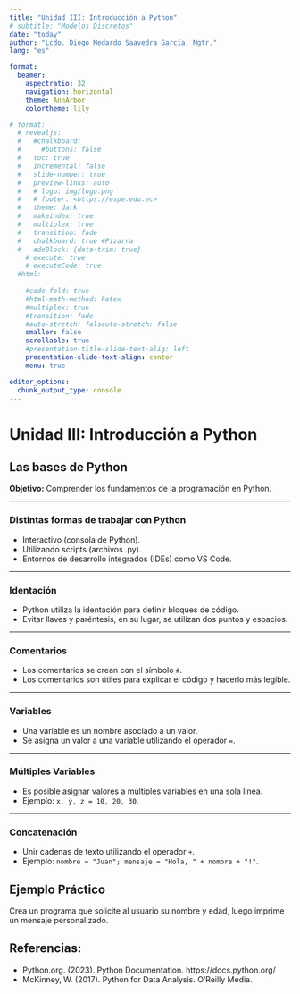 ---
title: "Unidad III: Introducción a Python"
# subtitle: "Modelos Discretos"
date: "today"
author: "Lcdo. Diego Medardo Saavedra García. Mgtr."
lang: "es"

format: 
  beamer: 
    aspectratio: 32
    navigation: horizontal
    theme: AnnArbor
    colortheme: lily

# format:
  # revealjs:
  #   #chalkboard: 
  #     #buttons: false
  #   toc: true
  #   incremental: false
  #   slide-number: true
  #   preview-links: auto
  #   # logo: img/logo.png
  #   # footer: <https://espe.edu.ec>
  #   theme: dark
  #   makeindex: true
  #   multiplex: true
  #   transition: fade
  #   chalkboard: true #Pizarra
  #   adeBlock: {data-trim: true}
    # execute: true
    # executeCode: true
  #html: 
    
    #code-fold: true
    #html-math-method: katex
    #multiplex: true
    #transition: fade
    #auto-stretch: falseuto-stretch: false
    smaller: false
    scrollable: true
    #presentation-title-slide-text-alig: left
    presentation-slide-text-align: center
    menu: true

editor_options: 
  chunk_output_type: console
---

# Unidad III: Introducción a Python

## Las bases de Python

**Objetivo:** Comprender los fundamentos de la programación en Python.

---

### Distintas formas de trabajar con Python

- Interactivo (consola de Python).
- Utilizando scripts (archivos .py).
- Entornos de desarrollo integrados (IDEs) como VS Code.

---

### Identación

- Python utiliza la identación para definir bloques de código.
- Evitar llaves y paréntesis, en su lugar, se utilizan dos puntos y espacios.

---

### Comentarios

- Los comentarios se crean con el símbolo `#`.
- Los comentarios son útiles para explicar el código y hacerlo más legible.

---

### Variables

- Una variable es un nombre asociado a un valor.
- Se asigna un valor a una variable utilizando el operador `=`.

---

### Múltiples Variables

- Es posible asignar valores a múltiples variables en una sola línea.
- Ejemplo: `x, y, z = 10, 20, 30`.

---

### Concatenación

- Unir cadenas de texto utilizando el operador `+`.
- Ejemplo: `nombre = "Juan"; mensaje = "Hola, " + nombre + "!"`.

## Ejemplo Práctico

Crea un programa que solicite al usuario su nombre y edad, luego imprime un mensaje personalizado.

## Referencias:

- Python.org. (2023). Python Documentation. https://docs.python.org/
- McKinney, W. (2017). Python for Data Analysis. O'Reilly Media.
